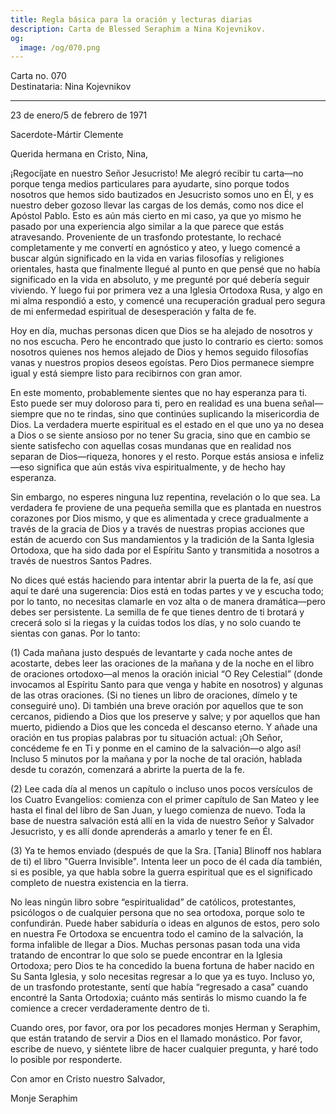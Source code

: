 ```yaml
---
title: Regla básica para la oración y lecturas diarias
description: Carta de Blessed Seraphim a Nina Kojevnikov.
og:
  image: /og/070.png
---
```


<div style={{textAlign:'right', fontFamily:'monospace'}}>Carta no. 070</div>
<div style={{textAlign:'left', fontFamily:'monospace'}}>Destinataria: Nina Kojevnikov</div>

---

23 de enero/5 de febrero de 1971

Sacerdote-Mártir Clemente

Querida hermana en Cristo, Nina,

¡Regocíjate en nuestro Señor Jesucristo! Me alegró recibir tu carta—no porque tenga medios particulares para ayudarte, sino porque todos nosotros que hemos sido bautizados en Jesucristo somos uno en Él, y es nuestro deber gozoso llevar las cargas de los demás, como nos dice el Apóstol Pablo. Esto es aún más cierto en mi caso, ya que yo mismo he pasado por una experiencia algo similar a la que parece que estás atravesando. Proveniente de un trasfondo protestante, lo rechacé completamente y me convertí en agnóstico y ateo, y luego comencé a buscar algún significado en la vida en varias filosofías y religiones orientales, hasta que finalmente llegué al punto en que pensé que no había significado en la vida en absoluto, y me pregunté por qué debería seguir viviendo. Y luego fui por primera vez a una Iglesia Ortodoxa Rusa, y algo en mi alma respondió a esto, y comencé una recuperación gradual pero segura de mi enfermedad espiritual de desesperación y falta de fe.

Hoy en día, muchas personas dicen que Dios se ha alejado de nosotros y no nos escucha. Pero he encontrado que justo lo contrario es cierto: somos nosotros quienes nos hemos alejado de Dios y hemos seguido filosofías vanas y nuestros propios deseos egoístas. Pero Dios permanece siempre igual y está siempre listo para recibirnos con gran amor.

En este momento, probablemente sientes que no hay esperanza para ti. Esto puede ser muy doloroso para ti, pero en realidad es una buena señal—siempre que no te rindas, sino que continúes suplicando la misericordia de Dios. La verdadera muerte espiritual es el estado en el que uno ya no desea a Dios o se siente ansioso por no tener Su gracia, sino que en cambio se siente satisfecho con aquellas cosas mundanas que en realidad nos separan de Dios—riqueza, honores y el resto. Porque estás ansiosa e infeliz—eso significa que aún estás viva espiritualmente, y de hecho hay esperanza.

Sin embargo, no esperes ninguna luz repentina, revelación o lo que sea. La verdadera fe proviene de una pequeña semilla que es plantada en nuestros corazones por Dios mismo, y que es alimentada y crece gradualmente a través de la gracia de Dios y a través de nuestras propias acciones que están de acuerdo con Sus mandamientos y la tradición de la Santa Iglesia Ortodoxa, que ha sido dada por el Espíritu Santo y transmitida a nosotros a través de nuestros Santos Padres.

No dices qué estás haciendo para intentar abrir la puerta de la fe, así que aquí te daré una sugerencia: Dios está en todas partes y ve y escucha todo; por lo tanto, no necesitas clamarle en voz alta o de manera dramática—pero debes ser persistente. La semilla de fe que tienes dentro de ti brotará y crecerá solo si la riegas y la cuidas todos los días, y no solo cuando te sientas con ganas. Por lo tanto:

(1) Cada mañana justo después de levantarte y cada noche antes de acostarte, debes leer las oraciones de la mañana y de la noche en el libro de oraciones ortodoxo—al menos la oración inicial “O Rey Celestial” (donde invocamos al Espíritu Santo para que venga y habite en nosotros) y algunas de las otras oraciones. (Si no tienes un libro de oraciones, dímelo y te conseguiré uno). Di también una breve oración por aquellos que te son cercanos, pidiendo a Dios que los preserve y salve; y por aquellos que han muerto, pidiendo a Dios que les conceda el descanso eterno. Y añade una oración en tus propias palabras por tu situación actual: ¡Oh Señor, concédeme fe en Ti y ponme en el camino de la salvación—o algo así! Incluso 5 minutos por la mañana y por la noche de tal oración, hablada desde tu corazón, comenzará a abrirte la puerta de la fe.

(2) Lee cada día al menos un capítulo o incluso unos pocos versículos de los Cuatro Evangelios: comienza con el primer capítulo de San Mateo y lee hasta el final del libro de San Juan, y luego comienza de nuevo. Toda la base de nuestra salvación está allí en la vida de nuestro Señor y Salvador Jesucristo, y es allí donde aprenderás a amarlo y tener fe en Él.

(3) Ya te hemos enviado (después de que la Sra. [Tania] Blinoff nos hablara de ti) el libro "Guerra Invisible". Intenta leer un poco de él cada día también, si es posible, ya que habla sobre la guerra espiritual que es el significado completo de nuestra existencia en la tierra.

No leas ningún libro sobre “espiritualidad” de católicos, protestantes, psicólogos o de cualquier persona que no sea ortodoxa, porque solo te confundirán. Puede haber sabiduría o ideas en algunos de estos, pero solo en nuestra Fe Ortodoxa se encuentra todo el camino de la salvación, la forma infalible de llegar a Dios. Muchas personas pasan toda una vida tratando de encontrar lo que solo se puede encontrar en la Iglesia Ortodoxa; pero Dios te ha concedido la buena fortuna de haber nacido en Su Santa Iglesia, y solo necesitas regresar a lo que ya es tuyo. Incluso yo, de un trasfondo protestante, sentí que había “regresado a casa” cuando encontré la Santa Ortodoxia; cuánto más sentirás lo mismo cuando la fe comience a crecer verdaderamente dentro de ti.

Cuando ores, por favor, ora por los pecadores monjes Herman y Seraphim, que están tratando de servir a Dios en el llamado monástico. Por favor, escribe de nuevo, y siéntete libre de hacer cualquier pregunta, y haré todo lo posible por responderte.

Con amor en Cristo nuestro Salvador,

Monje Seraphim